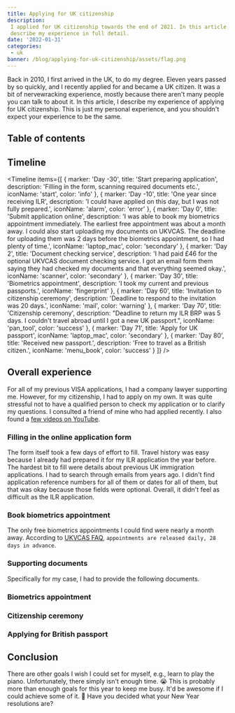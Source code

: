 ```yaml
---
title: Applying for UK citizenship
description:
 I applied for UK citizenship towards the end of 2021. In this article, I
 describe my experience in full detail.
date: '2022-01-31'
categories:
 - uk
banner: /blog/applying-for-uk-citizenship/assets/flag.png
---
```


Back in 2010, I first arrived in the UK, to do my degree. Eleven years passed by
so quickly, and I recently applied for and became a UK citizen. It was a bit of
nervewracking experience, mostly because there aren't many people you can talk
to about it. In this article, I describe my experience of applying for UK
citizenship. This is just my personal experience, and you shouldn't expect your
experience to be the same.

<!--more-->

## Table of contents

## Timeline

<Timeline
 items={[
  {
   marker: 'Day -30',
   title: 'Start preparing application',
   description: 'Filling in the form, scanning required documents etc.',
   iconName: 'start',
   color: 'info'
  },
  {
   marker: 'Day -10',
   title: 'One year since receiving ILR',
   description:
    'I could have applied on this day, but I was not fully prepared.',
   iconName: 'alarm',
   color: 'error'
  },
  {
   marker: 'Day 0',
   title: 'Submit application online',
   description:
    'I was able to book my biometrics appointment immediately. The earliest free appointment was about a month away. I could also start uploading my documents on UKVCAS. The deadline for uploading them was 2 days before the biometrics appointment, so I had plenty of time.',
   iconName: 'laptop_mac',
   color: 'secondary'
  },
  {
   marker: 'Day 2',
   title: 'Document checking service',
   description:
    'I had paid £46 for the optional UKVCAS document checking service. I got an email form them saying they had checked my documents and that everything seemed okay.',
   iconName: 'scanner',
   color: 'secondary'
  },
  {
   marker: 'Day 30',
   title: 'Biometrics appointment',
   description: 'I took my current and previous passports.',
   iconName: 'fingerprint'
  },
  {
   marker: 'Day 60',
   title: 'Invitation to citizenship ceremony',
   description: 'Deadline to respond to the invitation was 20 days.',
   iconName: 'mail',
   color: 'warning'
  },
  {
   marker: 'Day 70',
   title: 'Citizenship ceremony',
   description:
    "Deadline to return my ILR BRP was 5 days. I couldn't travel abroad until I got a new UK passport.",
   iconName: 'pan_tool',
   color: 'success'
  },
  {
   marker: 'Day 71',
   title: 'Apply for UK passport',
   iconName: 'laptop_mac',
   color: 'secondary'
  },
  {
   marker: 'Day 80',
   title: 'Received new passport.',
   description: 'Free to travel as a British citizen.',
   iconName: 'menu_book',
   color: 'success'
  }
 ]}
/>

## Overall experience

For all of my previous VISA applications, I had a company lawyer supporting me.
However, for my citizenship, I had to apply on my own. It was quite stressful
not to have a qualified person to check my application or to clarify my
questions. I consulted a friend of mine who had applied recently. I also found a
[few videos on YouTube](https://www.youtube.com/results?search_query=UK+citizenship+application).

### Filling in the online application form

The form itself took a few days of effort to fill. Travel history was easy
because I already had prepared it for my ILR application the year before. The
hardest bit to fill were details about previous UK immigration applications. I
had to search through emails from years ago. I didn't find application reference
numbers for all of them or dates for all of them, but that was okay because
those fields were optional. Overall, it didn't feel as difficult as the ILR
application.

### Book biometrics appointment

The only free biometrics appointments I could find were nearly a month away.
According to [UKVCAS FAQ](https://www.ukvcas.co.uk/faq),
`appointments are released daily, 28 days in advance`.

### Supporting documents

Specifically for my case, I had to provide the following documents.

<Table
 columns={[
  { name: 'Requirement', key: 'req' },
  { name: 'What I submitted', key: 'submission' }
 ]}
 rows={[
  {
   req: 'Passport',
   submission: 'Scan of my current passport (front and back)'
  },
  {
   req: 'Proof of living in the UK for 5 years',
   submission:
    `Scans of all pages for my current and previous passport
    Scans of P60s and reference letters from my employers (just to be safe)`
  },
  {
   req: 'Proof of freedom from immigration time restrictions',
   submission: 'Scan of ILR'
  },
  {
   req: 'Degree certificate to prove level of English',
   submission: 'Scan of my University certificate'
  },
  {
   req: 'Two Referee declarations',
   submission: 'Scan of referee letters from two of my friends'
  },
  {
   req: 'Current Biometric Residence Permit',
   submission: 'Scan of ILR'
  }
 ]}
/>

### Biometrics appointment

### Citizenship ceremony

### Applying for British passport

## Conclusion

There are other goals I wish I could set for myself, e.g., learn to play the
piano. Unfortunately, there simply isn't enough time. :sob: This is probably
more than enough goals for this year to keep me busy. It'd be awesome if I could
achieve some of it. :crossed_fingers: Have you decided what your New Year
resolutions are?
